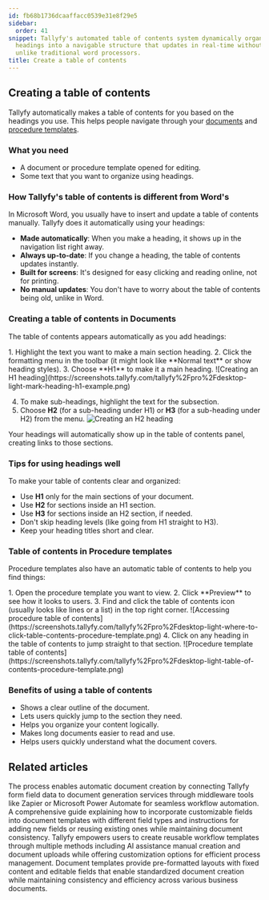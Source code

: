 ```yaml
---
id: fb68b1736dcaaffacc0539e31e8f29e5
sidebar:
  order: 41
snippet: Tallyfy's automated table of contents system dynamically organizes document
  headings into a navigable structure that updates in real-time without manual intervention
  unlike traditional word processors.
title: Create a table of contents
---
```



## Creating a table of contents

Tallyfy automatically makes a table of contents for you based on the headings you use. This helps people navigate through your [documents](/products/pro/documenting/documents/) and [procedure templates](/products/pro/documenting/templates/).

### What you need
- A document or procedure template opened for editing.
- Some text that you want to organize using headings.

### How Tallyfy's table of contents is different from Word's

In Microsoft Word, you usually have to insert and update a table of contents manually. Tallyfy does it automatically using your headings:

- **Made automatically**: When you make a heading, it shows up in the navigation list right away.
- **Always up-to-date**: If you change a heading, the table of contents updates instantly.
- **Built for screens**: It's designed for easy clicking and reading online, not for printing.
- **No manual updates**: You don't have to worry about the table of contents being old, unlike in Word.

### Creating a table of contents in Documents

The table of contents appears automatically as you add headings:

<Steps>
1. Highlight the text you want to make a main section heading.
2. Click the formatting menu in the toolbar (it might look like **Normal text** or show heading styles).
3. Choose **H1** to make it a main heading.
   ![Creating an H1 heading](https://screenshots.tallyfy.com/tallyfy%2Fpro%2Fdesktop-light-mark-heading-h1-example.png)

4. To make sub-headings, highlight the text for the subsection.
5. Choose **H2** (for a sub-heading under H1) or **H3** (for a sub-heading under H2) from the menu.
   ![Creating an H2 heading](https://screenshots.tallyfy.com/tallyfy%2Fpro%2Fdesktop-light-mark-h2-heading.png)
</Steps>

Your headings will automatically show up in the table of contents panel, creating links to those sections.

### Tips for using headings well

To make your table of contents clear and organized:
- Use **H1** only for the main sections of your document.
- Use **H2** for sections inside an H1 section.
- Use **H3** for sections inside an H2 section, if needed.
- Don't skip heading levels (like going from H1 straight to H3).
- Keep your heading titles short and clear.

### Table of contents in Procedure templates

Procedure templates also have an automatic table of contents to help you find things:

<Steps>
1. Open the procedure template you want to view.
2. Click **Preview** to see how it looks to users.
3. Find and click the table of contents icon (usually looks like lines or a list) in the top right corner.
   ![Accessing procedure table of contents](https://screenshots.tallyfy.com/tallyfy%2Fpro%2Fdesktop-light-where-to-click-table-contents-procedure-template.png)
4. Click on any heading in the table of contents to jump straight to that section.
   ![Procedure template table of contents](https://screenshots.tallyfy.com/tallyfy%2Fpro%2Fdesktop-light-table-of-contents-procedure-template.png)
</Steps>

### Benefits of using a table of contents
- Shows a clear outline of the document.
- Lets users quickly jump to the section they need.
- Helps you organize your content logically.
- Makes long documents easier to read and use.
- Helps users quickly understand what the document covers.


## Related articles
<CardGrid>
<LinkTitleCard header="<b>Documents > Send data to document creation systems</b>" href="/products/pro/documenting/documents/how-to-generate-documents-from-form-fields/" > The process enables automatic document creation by connecting Tallyfy form field data to document generation services through middleware tools like Zapier or Microsoft Power Automate for seamless workflow automation. </LinkTitleCard>
<LinkTitleCard header="<b>Documents > Add fields to document templates</b>" href="/products/pro/documenting/documents/how-can-i-add-editable-fields-to-my-tallyfy-documents/" > A comprehensive guide explaining how to incorporate customizable fields into document templates with different field types and instructions for adding new fields or reusing existing ones while maintaining document consistency. </LinkTitleCard>
<LinkTitleCard header="<b>Templates > Create a template</b>" href="/products/pro/documenting/templates/create-template/" > Tallyfy empowers users to create reusable workflow templates through multiple methods including AI assistance manual creation and document uploads while offering customization options for efficient process management. </LinkTitleCard>
<LinkTitleCard header="<b>Documenting > Documents</b>" href="/products/pro/documenting/documents/" > Document templates provide pre-formatted layouts with fixed content and editable fields that enable standardized document creation while maintaining consistency and efficiency across various business documents. </LinkTitleCard>
</CardGrid>